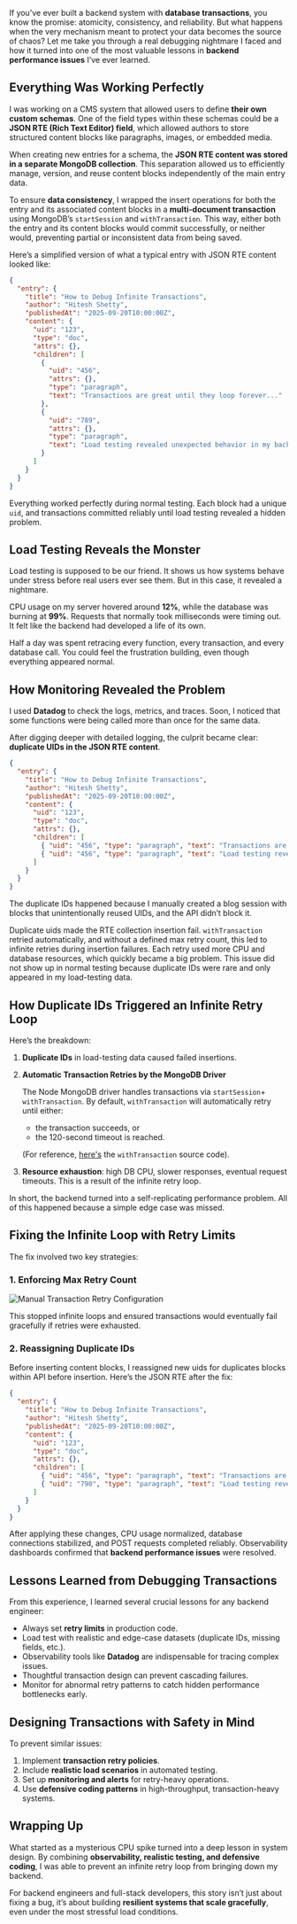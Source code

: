 If you’ve ever built a backend system with **database transactions**, you know the promise: atomicity, consistency, and reliability. But what happens when the very mechanism meant to protect your data becomes the source of chaos? Let me take you through a real debugging nightmare I faced and how it turned into one of the most valuable lessons in **backend performance issues** I’ve ever learned.

## Everything Was Working Perfectly

I was working on a CMS system that allowed users to define **their own custom schemas**. One of the field types within these schemas could be a **JSON RTE (Rich Text Editor) field**, which allowed authors to store structured content blocks like paragraphs, images, or embedded media.

When creating new entries for a schema, the **JSON RTE content was stored in a separate MongoDB collection**. This separation allowed us to efficiently manage, version, and reuse content blocks independently of the main entry data.

To ensure **data consistency**, I wrapped the insert operations for both the entry and its associated content blocks in a **multi-document transaction** using MongoDB’s `startSession` and `withTransaction`. This way, either both the entry and its content blocks would commit successfully, or neither would, preventing partial or inconsistent data from being saved.

Here’s a simplified version of what a typical entry with JSON RTE content looked like:

```json
{
  "entry": {
    "title": "How to Debug Infinite Transactions",
    "author": "Hitesh Shetty",
    "publishedAt": "2025-09-20T10:00:00Z",
    "content": {
      "uid": "123",
      "type": "doc",
      "attrs": {},
      "children": [
        {
          "uid": "456",
          "attrs": {},
          "type": "paragraph",
          "text": "Transactions are great until they loop forever..."
        },
        {
          "uid": "789",
          "attrs": {},
          "type": "paragraph",
          "text": "Load testing revealed unexpected behavior in my backend."
        }
      ]
    }
  }
}
```

Everything worked perfectly during normal testing. Each block had a unique `uid`, and transactions committed reliably until load testing revealed a hidden problem.

## Load Testing Reveals the Monster

Load testing is supposed to be our friend. It shows us how systems behave under stress before real users ever see them. But in this case, it revealed a nightmare.

CPU usage on my server hovered around **12%**, while the database was burning at **99%**. Requests that normally took milliseconds were timing out. It felt like the backend had developed a life of its own.

Half a day was spent retracing every function, every transaction, and every database call. You could feel the frustration building, even though everything appeared normal.

## How Monitoring Revealed the Problem

I used **Datadog** to check the logs, metrics, and traces. Soon, I noticed that some functions were being called more than once for the same data.

After digging deeper with detailed logging, the culprit became clear: **duplicate UIDs in the JSON RTE content**.

```json
{
  "entry": {
    "title": "How to Debug Infinite Transactions",
    "author": "Hitesh Shetty",
    "publishedAt": "2025-09-20T10:00:00Z",
    "content": {
      "uid": "123",
      "type": "doc",
      "attrs": {},
      "children": [
        { "uid": "456", "type": "paragraph", "text": "Transactions are great until they loop forever..." },
        { "uid": "456", "type": "paragraph", "text": "Load testing revealed unexpected behavior in my backend." }
      ]
    }
  }
}
```

The duplicate IDs happened because I manually created a blog session with blocks that unintentionally reused UIDs, and the API didn’t block it.

Duplicate uids made the RTE collection insertion fail. `withTransaction` retried automatically, and without a defined max retry count, this led to infinite retries during insertion failures. Each retry used more CPU and database resources, which quickly became a big problem. This issue did not show up in normal testing because duplicate IDs were rare and only appeared in my load-testing data.

## How Duplicate IDs Triggered an Infinite Retry Loop

Here’s the breakdown:

1. **Duplicate IDs** in load-testing data caused failed insertions.
2. **Automatic Transaction Retries by the MongoDB Driver**
   
   The Node MongoDB driver handles transactions via `startSession`+ `withTransaction`. By default, `withTransaction` will automatically retry until either:
   - the transaction succeeds, or
   - the 120-second timeout is reached.
   
   (For reference, [here's](https://github.com/mongodb/node-mongodb-native/blob/8cb5cafc36c55ae08bbc506e539494e753e973db/lib/core/sessions.js#L371-L393) the `withTransaction` source code).
3. **Resource exhaustion**: high DB CPU, slower responses, eventual request timeouts. This is a result of the infinite retry loop.

In short, the backend turned into a self-replicating performance problem. All of this happened because a simple edge case was missed.

## Fixing the Infinite Loop with Retry Limits

The fix involved two key strategies:

### 1. Enforcing Max Retry Count

![Manual Transaction Retry Configuration](/images/blogs/the-transaction-that-never-ended-how-duplicate-ids-turned-my-backend-into-a-cpu-hungry-monster/transaction-retry.webp)

This stopped infinite loops and ensured transactions would eventually fail gracefully if retries were exhausted.

### 2. Reassigning Duplicate IDs

Before inserting content blocks, I reassigned new uids for duplicates blocks within API before insertion. Here’s the JSON RTE after the fix:

```json
{
  "entry": {
    "title": "How to Debug Infinite Transactions",
    "author": "Hitesh Shetty",
    "publishedAt": "2025-09-20T10:00:00Z",
    "content": {
      "uid": "123",
      "type": "doc",
      "attrs": {},
      "children": [
        { "uid": "456", "type": "paragraph", "text": "Transactions are great until they loop forever..." },
        { "uid": "790", "type": "paragraph", "text": "Load testing revealed unexpected behavior in my backend." }
      ]
    }
  }
}
```

After applying these changes, CPU usage normalized, database connections stabilized, and POST requests completed reliably. Observability dashboards confirmed that **backend performance issues** were resolved.

## Lessons Learned from Debugging Transactions

From this experience, I learned several crucial lessons for any backend engineer:

- Always set **retry limits** in production code.
- Load test with realistic and edge-case datasets (duplicate IDs, missing fields, etc.).
- Observability tools like **Datadog** are indispensable for tracing complex issues.
- Thoughtful transaction design can prevent cascading failures.
- Monitor for abnormal retry patterns to catch hidden performance bottlenecks early.

## Designing Transactions with Safety in Mind

To prevent similar issues:

1. Implement **transaction retry policies**.
2. Include **realistic load scenarios** in automated testing.
3. Set up **monitoring and alerts** for retry-heavy operations.
4. Use **defensive coding patterns** in high-throughput, transaction-heavy systems.

## Wrapping Up

What started as a mysterious CPU spike turned into a deep lesson in system design. By combining **observability, realistic testing, and defensive coding**, I was able to prevent an infinite retry loop from bringing down my backend.

For backend engineers and full-stack developers, this story isn’t just about fixing a bug, it’s about building **resilient systems that scale gracefully**, even under the most stressful load conditions.